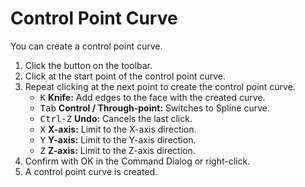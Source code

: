 
# Control Point Curve

<Reference shortcut="" command="Control Point Curve" button="Toolbar" />

You can create a control point curve.

1. Click the button <ButtonIcon type="button-control-point-curve" /> on the toolbar.
2. Click at the start point of the control point curve.
3. Repeat clicking at the next point to create the control point curve.
   - <kbd>K</kbd> **Knife:** Add edges to the face with the created curve.
   - <kbd>Tab</kbd> **Control / Through-point:** Switches to Spline curve.
   - <kbd>Ctrl-Z</kbd> **Undo:** Cancels the last click.
   - <kbd>X</kbd> **X-axis:** Limit to the X-axis direction.
   - <kbd>Y</kbd> **Y-axis:** Limit to the Y-axis direction.
   - <kbd>Z</kbd> **Z-axis:** Limit to the Z-axis direction.
4. Confirm with OK in the Command Dialog or right-click.
5. A control point curve is created.

